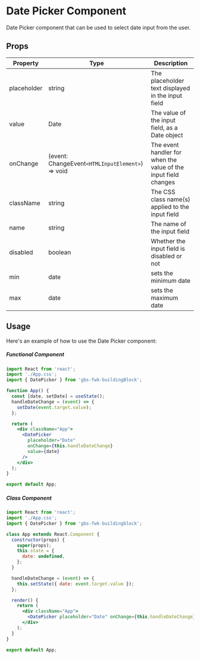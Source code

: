 # Date Picker Component

Date Picker component that can be used to select date input from the user.

## Props

| Property    | Type                                             | Description                                                     |
| ----------- | ------------------------------------------------ | --------------------------------------------------------------- |
| placeholder | string                                           | The placeholder text displayed in the input field               |
| value       | Date                                             | The value of the input field, as a Date object                  |
| onChange    | (event: ChangeEvent`<HTMLInputElement>`) => void | The event handler for when the value of the input field changes |
| className   | string                                           | The CSS class name(s) applied to the input field                |
| name        | string                                           | The name of the input field                                     |
| disabled    | boolean                                          | Whether the input field is disabled or not                      |
| min         | date                                             | sets the minimum date                                           |
| max         | date                                             | sets the maximum date                                           |

## Usage

Here's an example of how to use the Date Picker component:

##### Functional Component

```jsx copy filename="App.tsx"
import React from 'react';
import './App.css';
import { DatePicker } from 'gbs-fwk-buildingBlock';

function App() {
  const [date, setDate] = useState();
  handleDateChange = (event) => {
    setDate(event.target.value);
  };

  return (
    <div className="App">
      <DatePicker
        placeholder="Date"
        onChange={this.handleDateChange}
        value={date}
      />
    </div>
  );
}

export default App;
```

##### Class Component

```jsx copy filename="App.tsx"
import React from 'react';
import './App.css';
import { DatePicker } from 'gbs-fwk-buildingblock';

class App extends React.Component {
  constructor(props) {
    super(props);
    this.state = {
      date: undefined,
    };
  }

  handleDateChange = (event) => {
    this.setState({ date: event.target.value });
  };

  render() {
    return (
      <div className="App">
        <DatePicker placeholder="Date" onChange={this.handleDateChange} />
      </div>
    );
  }
}

export default App;
```